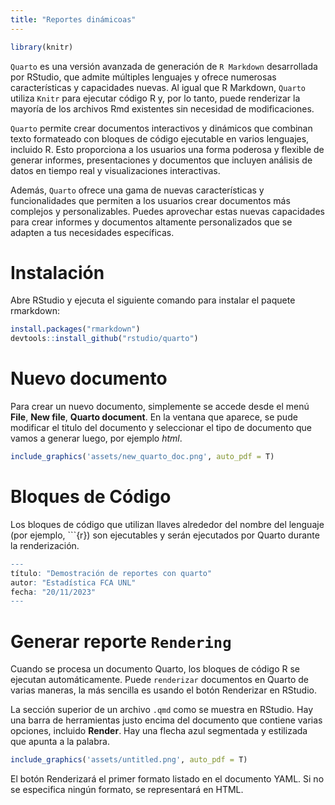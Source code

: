 ```yaml
---
title: "Reportes dinámicoas"
---
```


```r
library(knitr)
```


`Quarto` es una versión avanzada de generación de `R Markdown` desarrollada por RStudio, que admite múltiples lenguajes y ofrece numerosas características y capacidades nuevas. Al igual que R Markdown, `Quarto` utiliza `Knitr` para ejecutar código R y, por lo tanto, puede renderizar la mayoría de los archivos Rmd existentes sin necesidad de modificaciones.

`Quarto` permite crear documentos interactivos y dinámicos que combinan texto formateado con bloques de código ejecutable en varios lenguajes, incluido R. Esto proporciona a los usuarios una forma poderosa y flexible de generar informes, presentaciones y documentos que incluyen análisis de datos en tiempo real y visualizaciones interactivas.

Además, `Quarto` ofrece una gama de nuevas características y funcionalidades que permiten a los usuarios crear documentos más complejos y personalizables. Puedes aprovechar estas nuevas capacidades para crear informes y documentos altamente personalizados que se adapten a tus necesidades específicas.

# Instalación#

Abre RStudio y ejecuta el siguiente comando para instalar el paquete rmarkdown:

```r
install.packages("rmarkdown")
devtools::install_github("rstudio/quarto")
```

# Nuevo documento

Para crear un nuevo documento, simplemente se accede desde el menú **File**, **New file**, **Quarto document**. En la ventana que aparece, se pude modificar el titulo del documento y seleccionar el tipo de documento que vamos a generar luego, por ejemplo _html_.

```r
include_graphics('assets/new_quarto_doc.png', auto_pdf = T)
```

# Bloques de Código

Los bloques de código que utilizan llaves alrededor del nombre del lenguaje (por ejemplo, ```{r}) son ejecutables y serán ejecutados por Quarto durante la renderización. 

```r
---
título: "Demostración de reportes con quarto"
autor: "Estadística FCA UNL"
fecha: "20/11/2023"
---
```

# Generar reporte `Rendering`

Cuando se procesa un documento Quarto, los bloques de código R se ejecutan automáticamente. Puede `renderizar` documentos en Quarto de varias maneras, la más sencilla es usando el botón Renderizar en RStudio.

La sección superior de un archivo `.qmd` como se muestra en RStudio. Hay una barra de herramientas justo encima del documento que contiene varias opciones, incluido **Render**. Hay una flecha azul segmentada y estilizada que apunta a la palabra.

```r
include_graphics('assets/untitled.png', auto_pdf = T)
```

El botón Renderizará el primer formato listado en el documento YAML. Si no se especifica ningún formato, se representará en HTML.

